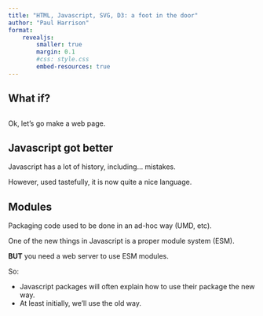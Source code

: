 ```yaml
---
title: "HTML, Javascript, SVG, D3: a foot in the door"
author: "Paul Harrison"
format: 
    revealjs:
        smaller: true
        margin: 0.1
        #css: style.css
        embed-resources: true
---
```


## What if?

##

Ok, let's go make a web page.


## Javascript got better

Javascript has a lot of history, including... mistakes.

However, used tastefully, it is now quite a nice language.


## Modules

Packaging code used to be done in an ad-hoc way (UMD, etc).

One of the new things in Javascript is a proper module system (ESM).

**BUT** you need a web server to use ESM modules.

So:

* Javascript packages will often explain how to use their package the new way.
* At least initially, we'll use the old way.